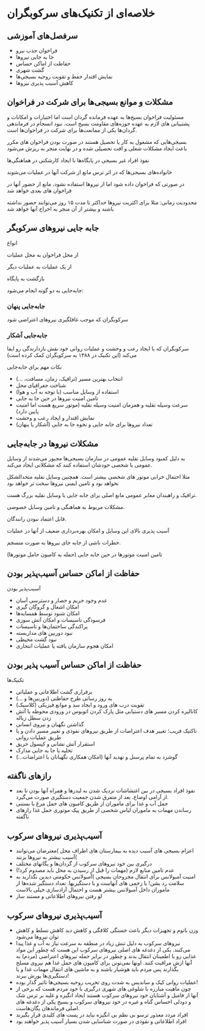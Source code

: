 # خلاصه‌ای از تکنیک‌های سرکوبگران

## سرفصل‌های آموزشی

- فراخوان جذب نیرو
- جا به جایی نیروها
- حفاظت از اماکن حساس
- گشت شهری
- نمایش اقتدار حفظ و تقویت روحیه بسیجی‌ها
- کاهش آسیب پذیری نیروها

## مشکلات و موانع بسیجی‌ها برای شرکت در فراخوان

مسئولیت فراخوان بسیج‌ها به عهده فرمانده گردان است اما اختیارات و امکانات و پشتیبانی های لازم به عهده حوزه‌های مقاومت بسیج است. نبود انسجام در فرماندهی گردان‌ها یکی از ممانعت‌ها برای شرکت در فراخوان‌ها است.

بسیجی‌هایی که مشغول به کار یا تحصیل هستند در صورت بودن فراخوان های مکرر باعث ایجاد مشکلات شغلی و افت تحصیلی شده و در نهایت منجر به ریزش می‌شود

نفوذ افراد غیر بسیجی در پایگاه‌ها با ایجاد کارشکنی در هماهنگی‌ها

خانواده‌های بسیجی‌ها که در اثر ترس مانع از شرکت آنها در عملیات می‌شوند

در صورتی که فراخوان داده شود اما از نیروها استفاده نشود، مانع از حضور آنها در فراخوان های بعدی خواهد شد

محدودیت زمانی: مثلا برای اکثریت نیروها حداکثر تا مدت ۱۵ روز می‌توانند حضور نداشته باشند و بیشتر از آن منجر به اخراج آنها خواهد شد

## جابه جایی نیروهای سرکوبگر

انواع

از محل فراخوان به محل عملیات

از یک عملیات به عملیات دیگر

بازگشت به پایگاه

جابه‌جایی  به دو گونه انجام می‌شود: 

### جابه‌جایی پنهان

 سرکوبگران که موجب غافلگیری نیروهای اعتراضی شود 

### جابه‌جایی آشکار

سرکوبگران که با ایجاد رعب و وحشت و عملیات روانی خود نقش بازدارندگی رو ایفا می‌کند (این تکنیک در ۱۳۸۸ به سرکوبگران کمک کرده است)

نکات مهم برای جابه‌جایی

- انتخاب بهترین مسیر (ترافیک، زمان، مسافت، ...)
- شناخت جغرافیای محل
- استفاده از وسایل مناسب (با توجه به آب و هوا)
- تامین امنیت نیروها در حین جا به جایی
- سرعت وسیله نقلیه و همزمان امنیت وسیله نقلیه (موتور سریع هست اما امنیت پایین دارد)
- نمایش اقتدار و ایجاد رعب و وحشت
- تعداد نیروها برای جابه جایی و نحوه جا به جایی (آشکار یا پنهان)

## مشکلات نیروها در جابه‌جایی

به دلیل کمبود وسایل نقلیه عمومی در سازمان بسیجی‌ها مجبور می‌شدند از وسایل عمومی یا شخصی خودشان استفاده کنند که مشکلانی ایجاد می‌کند.

مثلا احتمال خرابی موتور های شخصی بیشتر است. همچنین وسایل نقلیه متحدالشکل نخواهد بود و تامین ایمنی نیروها سخت تر خواهد بود

ترافیک و راهبندان معابر عمومی مانع اصلی برای جابه جایی با وسایل نقلیه بزرگ هست.

مشکلات مربوط به هماهنگی و تامین وسایل خصوصی.

قابل اعتماد نبودن رانندگان.

آسیب پذیری بالای این وسایل و امکان بهره‌برداری ضعیف از آنها در عملیات

خطرات ناشی از جابه جای نیروها به صورت منسجم.

تامین امنیت موتورها در حین جابه جایی (حمله به کامیون حامل موتورها)

## حفاظت از اماکن حساس آسیب‌پذیر بودن

آسیب‌پذیر بودن

- عدم وجود حریم و حصار و دسترسی آسان
- امکان اشغال و گروگان گیری
- امکان شنود توسط همسایه‌ها
- فرسودگی تاسیسات و امکان آتش سوزی
- پراکندگی ساختمان‌ها و تاسیسات
- نبود دوربین های مداربسته
- نبود گشت محیطی
- امکان هجوم سازمان یافته یا عملیات انتحاری

## حفاظت از اماکن حساس آسیب پذیر بودن

تکنیک‌ها

- برقراری گشت اطلاعاتی و عملیاتی
- به روز رسانی طرح حفاظتی (دوربین‌ها و …)
- تقویت درب های ورود و ایجاد سد و موانع فیزیکی (کلاسیک)
- کانالیزه کردن مسیر های دستیابی مثل پارک کردن اتوبوس در ورودی محوطه یا آتش زدن سطل زباله
- گذاشتن نگهبان و نیروی انسانی
- تاکتیک فریب؛ تغییر هدف اعتراضات از طریق نیروهای نفوذی و تغییر مسیر دادن و یا طریق عملیات روانی
- استقرار آتش نشانی و کپسول حریق
- تخلیه یا جا به جایی مدارک
- گوشزد به تمام پرسنل و تهدید آنها (امکان همکاری نگهبانان با اعتراضات...)

## رازهای ناگفته

- نفوذ افراد بسیجی در بین اغتشاشات نزدیک شدن به لیدرها و همراه آنها بودن تا بعد از آرامی  اوضاع. بعد از متفرق شدن جمعیت دستگیری صورت می‌گیرد.
- حمل آب و غذا برای ماموران از طریق کامیون های حمل مرغ یا بستنی
- رساندن مهمات به ماموران لباس شخصی از طریق پیک موتوری حمل غذا
  رازهای ناگفته

## آسیب‌پذیری نیروهای سرکوب

- اعزام بسیجی های آسیب دیده به بیمارستان های اطراف محل )معترضان می‌توانند آسیب بیشتر به نیروها بزنند(
- درگیری بین خود نیروهای سرکوب از گردان‌ها و یگانهای مختلف
- عدم تامین منابع لازم (مهمات را قبل از رسیدن به محل باید مصدوم کرد!)
- امنیت آمبولانس برای انتقال مجروحان بسیجی )آمبولانس حکومتی دیدین نگذارید به سلامت رد بشن! یا  زخمی های آنهاست و یا دستگیریها. تعداد دستگیر شده‌ها از ماموران داخل آمبولانس بیشتر هست و احتمال آزادسازی خیلی بالاست
- لو رفتن نیروهای اطلاعاتی و مستند ساز

## آسیب‌پذیری نیروهای سرکوب

- وزن باتوم و تجهیزات دیگر باعث خستگی کلافگی و کاهش دید کاهش تسلط و کاهش توان نیروها می‌شود
- نیروهای سرکوب به دلیل تنش زیاد در منطقه به سرعت نیاز به آب و غذا پیدا می‌کنند. یکی از دغدغه های اصلی نیروهای سرکوب این هست که چطور این مواد غذایی رو با اطمینان انتقال بدند و چطور در برابر حمله نیروهای اعتراضی (مردم) به آنها ازش مراقبت کنند. اونها نمی‌تونن برای کامیون های حمل غذا هم نیروی مسلح بگذارند پس مردم باید هوشیار باشند و به ماشین های انتقال مهمات غذا و یا دستگیری‌ها یورش ببرند!
- عملیات روانی کیک و ساندیس به شدت روی تخریب روحیه بسیجی‌ها تاثیر گذار بوده!
- چون ماهیت مبارزه با شلوغی های شهری درگیری با خود مردم هست که برخی از آنها از فامیل و آشنایان خود نیروهای سرکوب هستند ایجاد انگیزه و غلبه بر ترس شک و دودلی احساس گناه و غیره در خود نیروهای سرکوب و بسیج یکی از دغدغه های اصلی فرماندهان یگان‌هاست.
- افراد مردد معذور ترسو بی نظم بی انگیزه نباید در پست های کلیدی قرار بگیرند
- افراد اطلاعاتی و نفوذی در صورت شناسایی شدن بسیار آسیب پذیر خواهند بود